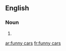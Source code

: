 ==English==

===Noun===
{{head|en|plural}}

# {{plural of|funny car|lang=en}}

[[ar:funny cars]]
[[fr:funny cars]]